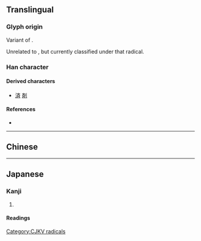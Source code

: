 {{also|齊|齐}}
{{character info/new}}
==Translingual==
{{Han simplified forms|齊|斉|齐}}

===Glyph origin===
Variant of {{m|mul|齊}}.

Unrelated to {{m|mul|文}}, but currently classified under that radical.

===Han character===
{{Han char|rn=210|rad=斉|as=00|sn=8|four=|canj=YKSL|ids=⿵齐二}}

====Derived characters====
* [[済]] [[剤]]

====References====
* {{Han ref|kx=0477.011|dkj=13454|dj=0834.050|hdz=32170.040|uh=6589|ud=25993}}

----

==Chinese==
{{zh-see|齊|v}}

----

==Japanese==
{{ja-kanji forms|斉|齊}}

===Kanji===
{{ja-kanji|grade=c|rs=文04|kyu=齊}}

# {{defn|lang=ja|sort=文04}}

====Readings====
{{ja-readings
|goon=ざい, し
|kanon=せい, し
|kanyoon=さい
|kun=そろう, ととの-える, ととの-う, ひと-し.い
|nanori=まさ
}}

[[Category:CJKV radicals]]